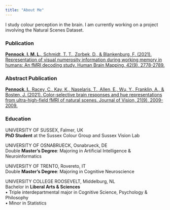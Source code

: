 ```yaml
---
title: "About Me"
---
```


I study colour perception in the brain. I am currently working on a project involving the Natural Scenes Dataset. 


### Publication

[**Pennock, I. M. L.**, Schmidt, T. T., Zorbek, D., & Blankenburg, F. (2021). Representation of visual numerosity information during working memory in humans: An fMRI decoding study. Human Brain Mapping, 42(9), 2778-2789.](https://onlinelibrary.wiley.com/doi/full/10.1002/hbm.25402)

### Abstract Publication

[**Pennock, I.**, Racey, C., Kay, K., Naselaris, T., Allen, E., Wu, Y., Franklin, A., & Bosten, J. (2021). Color-selective brain responses and hue representations from ultra-high-field fMRI of natural scenes. Journal of Vision, 21(9), 2009-2009.](https://jov.arvojournals.org/article.aspx?articleid=2776949)

### Education

UNIVERSITY OF SUSSEX, Falmer, UK<br>
**PhD Student** at the Sussex Colour Group and Sussex Vision Lab


UNIVERSITY OF OSNABRUECK, Osnabrueck, DE <br>
Double **Master’s Degree**: Majoring in Artificial Intelligence & Neuroinformatics     


UNIVERSITY OF TRENTO, Rovereto, IT <br>
Double **Master’s Degree**: Majoring in Cognitive Neuroscience


UNIVERSITY COLLEGE ROOSEVELT, Middelburg, NL<br>
Bachelor in **Liberal Arts & Sciences**	          
•	Triple interdepartmental major in Cognitive Science, Psychology & Philosophy<br>
•	Minor in Statistics


